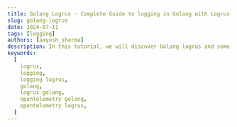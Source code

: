 ```yaml
---
title: Golang Logrus - Complete Guide to logging in Golang with Logrus
slug: golang-logrus
date: 2024-07-11
tags: [logging]
authors: [aayush_sharma]
description: In this tutorial, we will discover Golang logrus and some of the best practices provided by logrus for implementing structured logging in Golang applications. We will set up the Golang application and practice different logging formats logrus provides.
keywords:
  [
    logrus,
    logging,
    logging logrus,
    golang,
    logrus golang,
    opentelemetry golang,
    opentelemetry logrus,
  ]
---
```


<head>
  <script
    type="application/ld+json"
    dangerouslySetInnerHTML={{
      __html: JSON.stringify({
        '@context': 'https://schema.org',
        '@type': 'TechArticle',
        headline: 'Golang Logrus - Complete Guide to logging in Golang with Logrus',
        alternativeHeadline:
          'Master Golang logging with Logrus - Learn setup, configuration, and best practices for structured logging',
        author: {
          '@type': 'Person',
          name: 'Aayush Sharma',
        },
        publisher: {
          '@type': 'Organization',
          name: 'SigNoz',
          logo: {
            '@type': 'ImageObject',
            url: 'https://signoz.io/img/SigNozLogo-orange.svg',
          },
        },
        datePublished: '2024-07-11T00:00:00Z',
        dateModified: '2024-07-11T00:00:00Z',
        mainEntityOfPage: {
          '@type': 'WebPage',
          '@id': 'https://signoz.io/guides/golang-logrus/',
        },
        description:
          'In this tutorial, we will discover Golang logrus and some of the best practices provided by logrus for implementing structured logging in Golang applications. We will set up the Golang application and practice different logging formats logrus provides.',
        keywords:
          'logrus, logging, logging logrus, golang, logrus golang, opentelemetry golang, opentelemetry logrus',
        articleSection: 'Technology',
        inLanguage: 'en',
        isPartOf: {
          '@type': 'Blog',
          name: 'SigNoz Blog',
          url: 'https://signoz.io/blog/',
        },
        about: [
          {
            '@type': 'Thing',
            name: 'Logrus',
            description: 'A structured logger for Go (Golang)',
          },
          {
            '@type': 'Thing',
            name: 'Golang',
            description: 'A statically typed, compiled programming language developed by Google',
          },
          {
            '@type': 'Thing',
            name: 'Structured Logging',
            description:
              'A logging approach that treats log entries as data structures rather than plain text',
          },
        ],
        mentions: [
          {
            '@type': 'SoftwareApplication',
            name: 'Logrus',
            applicationCategory: 'Logging Library',
          },
          {
            '@type': 'SoftwareApplication',
            name: 'SigNoz',
            applicationCategory: 'Observability Platform',
          },
        ],
        mainEntity: {
          '@type': 'FAQPage',
          mainEntity: [
            {
              '@type': 'Question',
              name: 'What is logrus?',
              acceptedAnswer: {
                '@type': 'Answer',
                text: 'Logrus is a popular organized logger designed for Golang. It is renowned for being compatible with the common library logger and having an easy-to-use API. The built-in log package in Go is expanded by Logrus to offer structured logging features.',
              },
            },
            {
              '@type': 'Question',
              name: 'Is logrus deprecated?',
              acceptedAnswer: {
                '@type': 'Answer',
                text: 'As of the last update, logrus is not deprecated. It remains a popular and actively used logging library in the Go programming community. While there have been discussions and speculations in the past about its maintenance status due to periods of less activity, the repository on GitHub continues to receive updates and contributions.',
              },
            },
            {
              '@type': 'Question',
              name: 'What is deprecation logging?',
              acceptedAnswer: {
                '@type': 'Answer',
                text: "Deprecation logging refers to the practice of logging warnings about features, functionalities, or components in software that are obsolete or will soon be removed in future versions. It's an essential aspect of software maintenance and development, particularly for APIs, libraries, frameworks, and large applications undergoing iterative updates and enhancements.",
              },
            },
            {
              '@type': 'Question',
              name: 'Which is better logrus vs zap?',
              acceptedAnswer: {
                '@type': 'Answer',
                text: 'Choosing between Logrus and zap for logging in Go depends on specific project requirements. Logrus is known for its flexibility and ease of use, with features like custom log levels and structured logging. Zap shines in high-performance environments due to its zero-allocation design and efficient logging. The choice depends on whether you prioritize flexibility and ease of use (Logrus) or performance (zap).',
              },
            },
            {
              '@type': 'Question',
              name: 'Which is better logrus vs zerolog?',
              acceptedAnswer: {
                '@type': 'Answer',
                text: "Choosing between logrus and zerolog depends on balancing ease of use, flexibility, and performance. Logrus excels with its user-friendly API and extensive customizability, suitable for general web applications. Zerolog stands out in high-performance environments due to its focus on speed and efficiency. The decision should be based on whether developer convenience (logrus) or logging performance (zerolog) is more critical for your project's needs.",
              },
            },
          ],
        },
        tutorial: {
          '@type': 'HowTo',
          name: 'How to Use Logrus in Golang',
          step: [
            {
              '@type': 'HowToStep',
              name: 'Install Logrus',
              text: 'Install Logrus using go get github.com/sirupsen/logrus',
            },
            {
              '@type': 'HowToStep',
              name: 'Import Logrus',
              text: "Import Logrus in your Go code: import 'github.com/sirupsen/logrus'",
            },
            {
              '@type': 'HowToStep',
              name: 'Initialize Logger',
              text: 'Create a logger instance using logrus.New()',
            },
            {
              '@type': 'HowToStep',
              name: 'Set Log Levels',
              text: 'Configure log levels using SetLevel() method',
            },
            {
              '@type': 'HowToStep',
              name: 'Add Fields to Logs',
              text: 'Use WithFields() method to add structured data to log entries',
            },
            {
              '@type': 'HowToStep',
              name: 'Choose Formatter',
              text: 'Select between TextFormatter and JSONFormatter based on your needs',
            },
            {
              '@type': 'HowToStep',
              name: 'Integrate with SigNoz',
              text: 'Set up SigNoz and configure Logrus to send logs to SigNoz for centralized monitoring',
            },
          ],
        },
      }),
    }}
  />
</head>

Logging is the record of events that occur in an application, providing critical insights into its behavior, performance, and potential problems. In Golang, the built-in log package helps monitor and debug applications.

However, for more advanced logging needs, Golang offers logrus, a powerful package designed for structured logging. This guide will explore the features and best practices of using logrus for implementing structured logging in Golang applications.

## Prerequisites

- <a href="https://go.dev/doc/install" rel="noopener noreferrer nofollow" target="_blank">
    Golang Installed in your system
  </a>
- Familiarity with [Logging in Golang](https://signoz.io/guides/golang-log/)

## Quick Guide: How to use logrus in Golang?

### What is logrus?

`logrus` is a popular organized logger designed for `Golang`. It is renowned for being compatible with the common library logger and having an easy-to-use API. The built-in log package in Go is expanded by Logrus to offer structured logging features.

Compared to plain text logs, structured logging logs are easier to interpret programmatically because of their format. An overview of logrus's features and the reasons developers like it over alternative logging frameworks are covered in the later sections of this guide.

The current version of logrus is in maintenance mode, but security updates and bug fixes are still being implemented to prevent changes from breaking in future releases.

### Importing logrus

To use `logrus` in your Golang application, import the `github.com/sirupsen/logrus` package using the below steps:

### Step 1

Install the logrus package tree in your local system or in the environment where your golang application resides by running the below command in terminal:

```bash
go get github.com/sirupsen/logrus
```

### Step 2

Import the logrus package in your golang application, your import section should look similar to this:

```go
package main

import (
    "github.com/sirupsen/logrus"
    // other imports
)

func main() {
    // application code and logic
}
```

To implement the logging convention and decrease confusion for the reviewers, logrus package is aliased as `log` from the logrus package as shown in the below sample of code.

Note that it's completely api-compatible with the stdlib logger, so you can replace your `log` imports everywhere with `log "github.com/sirupsen/logrus"` and you'll now have the flexibility of Logrus.

You can now use the logrus library within the log namespace:

```go
package main

import (
    log "github.com/sirupsen/logrus"
    // other imports
)

func main() {
    // application code and logic
}
```

### Step 3

To print the log statements we simply use `logrus` with some level function to print the desired message. logrus is replaced by `log` if the namespace is used in the import section, below is the code for both approaches resulting in the same output:

Using logrus without alias

```go
package main

import (
    "github.com/sirupsen/logrus"
)

func main() {
    logrus.Info("This is a guide to cover logging in golang using logrus")
    logrus.Error("This is a error")
}
```

Using logrus with `log` alias

```go
package main

import (
    log "github.com/sirupsen/logrus"
)

func main() {
    log.Info("This is a guide to cover logging in golang using logrus")
    log.Error("This is a error")
}
```

Output

<Figure
  src="/img/guides/2024/07/golang-logrus-Untitled.webp"
  alt="Output of above code"
  caption="Output of above code"
/>

The default logger for logrus prints the logs statement with color coding.

### What is Structured Logging?

Structured logging is a technique where data is formatted for easy searching, filtering, and processing, paving the way for more sophisticated analytics. JSON is the standard format for structured logging. It is best practice to provide structured logging using a logging framework integrated with a [log management system](https://signoz.io/blog/open-source-log-management/) that supports custom fields.

### Why Structured Logging?

Structured logging offers several advantages over traditional text-based logging:

- Ease of Searching and Filtering: Logs formatted as key-value pairs are easier to search and filter, allowing for more efficient troubleshooting and analysis.
- Better Integration: Structured logs are machine-readable, making integrating with log management systems and analytics tools easier.
- Improved Analytics: With structured logs, you can perform more sophisticated analytics, enabling better insights into your application's behavior and performance.

Example of structured logging

```json
{
  "time": "2024-06-25T03:02:16.291247+05:30",
  "level": "INFO",
  "msg": "logrus Groups",
  "Usage": {
    "Item1": "random string",
    "Item2": 453666601985459141,
    "Item3": 7914595825068479671
  }
}
```

The above-structured logging output, when converted into text-based logging, looks like the example below

```
2024-06-25T03:02:16.291247+05:30 - INFO - logrus Groups - Item1: random string, Item2: 453666601985459141, Item3: 7914595825068479671
```

Let's dive deep into the logrus libraries and explore the advanced features of `logrus`.

## Levels in logrus

In logrus, levels allow developers to classify the importance of the log messages and control what gets logged based on the environment (e.g., development, testing, production). It has seven logging levels:

- Trace: This level is used to log very detailed information, finer-grained than Debug. Generally not enabled in production because of the verbose output, which may be costly in terms of performance and storage.
  Use Case: Trace code and explain behavior, frequently with step-by-step execution.
- Debug: This level is used for detailed information, primarily useful for diagnosing problems. Debug logging is usually enabled only in development settings.
  Use Case: Diagnosing a complex issue by logging detailed information about the application's state.
- Info: Provides general information about the application's operations, offering insights into its normal functioning.
  Use Case: Logging the successful completion of an operation or regular status updates.
- Warn: Indicates that something unexpected happened or there might be a potential issue (e.g., 'disk space low'). The application continues to work as expected.
  Use Case: Alerting about deprecated API usage or low disk space warnings.
- Error: Represents serious issues where the application has encountered a problem and cannot perform some functions.
  Use Case: Logging errors that prevent a function from executing properly, such as database connection failures.
- Fatal: This level logs a message, then calls `os.Exit(1)`. Suitable for errors that require immediate program termination.Suitable for errors that require immediate program termination.
  Use Case: It is useful for severe errors that prevent further execution of the application in a safe state.
- Panic: This level has the highest level of severity, it logs a message and then panics.
  Use Case: Often used for unrecoverable errors where the application cannot recover without losing data or state significantly.

Example code for the above levels

```go
package main

import (
	log "github.com/sirupsen/logrus"
)

func main() {
	log.SetLevel(log.TraceLevel)
	log.Trace("This is the trace level")
	log.Debug("This is the debug level")
	log.Info("This is the info level")
	log.Warn("This is the warn level")
	log.Error("This is the error level")
	log.Fatal("This is the fatal level") 	// Calls os.Exit(1) after logging
	log.Panic("This is the panic level") 	// Calls panic() after logging
}
```

Output

<Figure
  src="/img/guides/2024/07/golang-logrus-Untitled%201.webp"
  alt="Output of all the levels"
  caption="Output of all the levels"
/>

In the above code you might have come across a line - `log.SetLevel(log.TraceLevel)`, it is the `SetLevel` function that is used to set the logger level in logrus. It logs entries with that severity or anything above it. By default, it is set to `InfoLevel`.

## Fields in logrus

Fields in logrus are `key-value` pairs that you may include in your log entries to give more information about the event that's being documented. This falls under the category of organised logging, which is a very useful method for producing logs that are easier to search and more informative.

You may attach structured data to log messages in logrus using fields. Any information that is important to the message's context, such as user IDs, error codes, or other operational data, can be included in this data. Logs become far more actionable and helpful with these variables, especially when troubleshooting complicated systems. Additionally, because fields are organized, it is simpler to query logs, which enables more accurate and efficient log analysis.

The `WithFields` function in logrus allows you to add fields to your logs by returning a log entry that includes the fields. Messages can then be logged using this entry. You may add the following fields to your logs as shown below:

```go
package main

import (
	log "github.com/sirupsen/logrus"
)

func main() {
	// Using WithFields function
	log.WithFields(log.Fields{
		"key": "value",
	}).Info("Fields in logrus")
}
```

Output

```bash
INFO[0000] Fields in logrus                              key=value
```

Using the above code you can set fields to your log messages.

## Formatters in logrus

In logrus, the formatting of log messages is handled through formatters. Formatters determine how the log entries are displayed and stored, which can be crucial for readability and for integration with log management tools. It provides two types of built-in formatters: `TextFormatter` and `JSONFormatter`, and developers can also create custom formatters to meet specific logging requirements.

### TextFormatter

The default formatter in logrus is `TextFormatter` which produces logs in a plain-text format that is readable by humans. Because it is simple to read on the console, it is frequently utilised during development. But it's not as good for production applications, particularly where parsing or log aggregation are required.

Example code

```go
package main

import (
	log "github.com/sirupsen/logrus"
	// other imports
)

func main() {
	// Setting Text formatter
	log.SetFormatter(&log.TextFormatter{
		DisableColors: true,
		FullTimestamp: true,
	})
	log.WithFields(log.Fields{
		"key": "value",
	}).Info("This is Text(Default) Formatter with additional fields.")
}

```

Output

```
time="2024-07-09T04:08:05+05:30" level=info msg="This is Text(Default) Formatter with additional fields." key=value
```

Using the above code you can set up `TextFormatter` with the `SetFormatter` function. You can additionally set internal fields to the SetFormatter function such as: `DisableColors` and `FullTimestamp`. DisableColors as the name suggests is used to disable color-coding in the log messages and FullTimestamp is used to display time in the TextFormatter log messages.

### JSONFormatter

Logs are formatted into JSON objects using the `JSONFormatter`. This is especially helpful in production settings where log management may be handled by programs like SigNoz, Elasticsearch, Splunk, or Logstash. Because [JSON logs](https://signoz.io/blog/json-logs/) are organized, they are simpler to index and search.

Example code

```go
package main

import (
	log "github.com/sirupsen/logrus"
	// other imports
)

func main() {
	// Setting JSON formatter
	log.SetFormatter(&log.JSONFormatter{})
	log.WithFields(log.Fields{
		"key": "value",
	}).Info("This is JSON Formatter with additional fields.")
}
```

Output:

```bash
{"key":"value","level":"info","msg":"This is JSON Formatter with additional fields.","time":"2024-07-09T04:20:34+05:30"}
```

Besides the fields added with `WithField`, some fields are automatically added to all logging events:

1. `time`: The timestamp when the entry was created.
2. `msg`: The logging message passed to `{Info,Warn,Error,Fatal,Panic}` after the `AddFields` call. E.g. `Failed to send event.`
3. `level`: The logging level. E.g. `info`.

## Monitoring Logs with an Observability Tool

So far, we have implemented logs using [logrus in Golang](https://signoz.io/docs/logs-management/send-logs/logrus-to-signoz/). However, simply logging events is not enough to ensure the health and performance of your application. Monitoring these logs is crucial to gaining real-time insights, detecting issues promptly, and maintaining the overall stability of your system.

### Why Monitoring Logs is Important

Here are the key reasons why [monitoring logs](https://signoz.io/blog/log-monitoring/) is important:

1. Issue detection and troubleshooting
2. Performance monitoring
3. Security and Compliance
4. Operational insights
5. Automation and alerts
6. Historical analysis
7. Proactive maintenance
8. Support and customer service

To cover all the above major components, you can make use of tools like [SigNoz](https://signoz.io/).

[SigNoz](https://signoz.io/) is a full-stack open-source application performance monitoring and observability tool that can be used in place of DataDog and New Relic. SigNoz is built to give SaaS like user experience combined with the perks of open-source software. Developer tools should be developed first, and SigNoz was built by developers to address the gap between SaaS vendors and open-source software.

Key architecture features:

- Logs, Metrics, and traces under a single dashboard
  SigNoz provides logs, metrics, and traces all under a single dashboard. You can also correlate these telemetry signals to debug your application issues quickly.
- Native OpenTelemetry support
  SigNoz is built to support <a href="https://opentelemetry.io/" rel="noopener noreferrer nofollow" target="_blank">OpenTelemetry</a> natively, which is quietly becoming the world standard to generate and manage telemetry data.

## Tracking Logs Using Signoz

Let's enhance the above code examples to set up a basic `HTTP` server integrated with structured logging using the logrus package. It establishes a logging system where logs are formatted in JSON for better readability and parsing. This is achieved by creating a JSONFormatter from logrus, which is attached to a log file and configured to record debug-level logs.

### Step 1: Set up SigNoz

<GetStartedSigNoz />

### Step 2: Building a Sample Application

```go
package main

import (
	"fmt"
	"net/http"
	"os"

	"io"

	log "github.com/sirupsen/logrus"
)

func main() {
	logFile, err := os.OpenFile("application.log", os.O_APPEND|os.O_CREATE|os.O_WRONLY, 0644)
	if err != nil {
		panic(err)
	}
	defer logFile.Close()

	// Setting up Logrus with a multi-writer
	logger := log.New()
	mw := io.MultiWriter(os.Stdout, logFile) // MultiWriter to log to stdout and file
	logger.SetOutput(mw)
	logger.Formatter = &log.JSONFormatter{}
	logger.Level = log.DebugLevel // Setting the log level to debug

	http.HandleFunc("/", handleIndex(logger))
	http.HandleFunc("/log", handleLog(logger))
	http.HandleFunc("/data", handleData(logger))
	http.HandleFunc("/error", handleError(logger))

	fmt.Println("Server starting on <http://localhost:8080>")
	if err := http.ListenAndServe(":8080", nil); err != nil {
		panic(err)
	}
}

func handleIndex(logger *log.Logger) http.HandlerFunc {
	return func(w http.ResponseWriter, r *http.Request) {
		logger.WithFields(log.Fields{
			"method": r.Method,
		}).Info("Accessing index page")
		fmt.Fprintln(w, "Welcome to the Go Application!")
	}
}

func handleLog(logger *log.Logger) http.HandlerFunc {
	return func(w http.ResponseWriter, r *http.Request) {
		fields := log.Fields{
			"Method": r.Method,
			"Path":   r.URL.Path,
		}
		switch r.Method {
		case "GET":
			logger.WithFields(fields).Info("Handled GET request on /log")
			fmt.Fprintln(w, "Received a GET request at /log.")
		case "POST":
			logger.WithFields(fields).Info("Handled POST request on /log")
			fmt.Fprintln(w, "Received a POST request at /log.")
		default:
			http.Error(w, "Unsupported HTTP method", http.StatusMethodNotAllowed)
		}
	}
}

func handleData(logger *log.Logger) http.HandlerFunc {
	return func(w http.ResponseWriter, r *http.Request) {
		logger.WithFields(log.Fields{
			"method":     r.Method,
			"endpoint":   "/data",
			"request_id": fmt.Sprintf("%d", os.Getpid()),
		}).Info("Data endpoint hit")
		fmt.Fprintln(w, "This is the data endpoint. Method used:", r.Method)
	}
}

func handleError(logger *log.Logger) http.HandlerFunc {
	return func(w http.ResponseWriter, r *http.Request) {
		logger.WithFields(log.Fields{
			"method":   r.Method,
			"endpoint": "/error",
			"error_id": "error123",
		}).Error("Error endpoint accessed")
		http.Error(w, "You have reached the error endpoint", http.StatusInternalServerError)
	}
}
```

The above code demonstrates a basic HTTP server with integrated structured logging using the ogrus library. The server logs information about HTTP requests to various endpoints and records these logs in both the console and a file (`application.log`) for effective monitoring and debugging. It sets up HTTP handlers for different endpoints (`"/"`, `"/log"`, `"/data"`, and `"/error"`) each equipped with logging that captures detailed information about the requests and any errors. The log output is formatted as JSON and is set to the debug level, ensuring that all debug-level messages and above are captured.

The program uses `io.MultiWriter` to simultaneously log to the terminal and a file, enhancing visibility during development while ensuring data persistence. Each handler function logs relevant request details using logrus `WithFields` method, providing structured and searchable log data. This setup not only aids in development but also prepares the application for production use by implementing robust logging practices that facilitate maintenance and troubleshooting.

### Step 3: Setting up the Logs Pipeline in Otel Collector

The above code generates a log file named `application.log` on the execution of the code. To export logs from the log file generated an OpenTelemetry Collector needs to be integrated.

You can set up the complete pipeline following this [guide](https://signoz.io/docs/userguide/collect_logs_from_file/). Here is the complete configuration for the above go code:

```yaml
receivers:
  otlp:
    protocols:
      grpc:
        endpoint: 0.0.0.0:4317
      http:
        endpoint: 0.0.0.0:4318
  hostmetrics:
    collection_interval: 60s
    scrapers:
      cpu: {}
      disk: {}
      load: {}
      filesystem: {}
      memory: {}
      network: {}
      paging: {}
      process:
        mute_process_name_error: true
        mute_process_exe_error: true
        mute_process_io_error: true
      processes: {}
  prometheus:
    config:
      global:
        scrape_interval: 60s
      scrape_configs:
        - job_name: otel-collector-binary
          static_configs:
            - targets:
              # - localhost:8888
  filelog/app:
    include: [<path-to-log-file>] #include the full path to your log file
    start_at: end
processors:
  batch:
    send_batch_size: 1000
    timeout: 10s
  # Ref: <https://github.com/open-telemetry/opentelemetry-collector-contrib/blob/main/processor/resourcedetectionprocessor/README.md>
  resourcedetection:
    detectors: [env, system] # Before system detector, include ec2 for AWS, gcp for GCP and azure for Azure.
    # Using OTEL_RESOURCE_ATTRIBUTES envvar, env detector adds custom labels.
    timeout: 2s
    system:
      hostname_sources: [os] # alternatively, use [dns,os] for setting FQDN as host.name and os as fallback
extensions:
  health_check: {}
  zpages: {}
exporters:
  otlp:
    endpoint: '<https://ingest>.{region}.signoz.cloud:443'
    tls:
      insecure: false
    headers:
      'signoz-ingestion-key': '<SIGNOZ_INGESTION_KEY>'
  debug:
    verbosity: normal
service:
  telemetry:
    metrics:
      address: 0.0.0.0:8888
  extensions: [health_check, zpages]
  pipelines:
    logs:
      receivers: [otlp, filelog/app]
      processors: [batch]
      exporters: [otlp]
```

### Step 4: Viewing Logs in SigNoz

After running the above application and making the correct configurations, you can navigate to the SigNoz logs dashboard to see all the logs sent to SigNoz.

<Figure
  src="/img/guides/2024/07/golang-logrus-Untitled%202.webp"
  alt="SigNoz localhost showcasing the log output of the above application."
  caption="SigNoz localhost showcasing the log output of the above application."
/>

SigNoz localhost showcasing the log output of the above application.

## Best Practices for Logging with logrus

### Maintain a Consistent Log Format

Understanding and parsing logs is made easier when your application uses a consistent log format, especially in distributed or large-scale systems. The names of the fields, the log levels, and the message structure should all be consistent.

- Standardise Field Names: To make querying and analysis easier, use the same field names for comparable data across various application sections.
- Establish Custom Log Levels Correctly: Create custom log levels only when absolutely necessary, and make sure your staff understands and uses them regularly.
- Make Use of Structured Logging For consistent and machine-readable logs, use Logrus's JSONFormatter with structured logging (JSON, for example).

### Implement Contextual Logging

Contextualizing your logs can greatly help with problem diagnosis. Contextualization is made especially easy using Logrus's field-based functionality.

- Make Good Use of Fields: Add fields in your logs with essential contextual data, such as user IDs, transaction IDs, and other relevant information.
- Context Per Operation: Use a basic logger with pre-populated information when managing a request or a particular operation. After that, this logger may be distributed to those involved in the operation.

### Consider Performance Implications

Logging shouldn't have a big effect on how well your application runs. Consider the effects of excessive logging on performance.

- Log Level Adjustments for Environments: To minimize the amount of recorded data, use higher log levels (like WARN, ERROR) in production and lower levels (like DEBUG, TRACE) in development.
- Asynchronous Logging: To prevent obstructing the primary application activities, think about logging asynchronously. Logs may be sent to external systems by utilizing Logrus's hooks.
- Setting a rate limit: To stop log flooding, which might happen during faults or DDoS assaults, use log rate limitation.

### Ensure Security in Logging Practices

Sensitive information may occasionally be accidentally included in logs, raising security concerns.

- Never Log Sensitive Information: Passwords, PINs, and security tokens are examples of sensitive data that should never be explicitly logged.
- Use Logrus Hooks for Sensitive Data: To sanitize or encrypt log entries before storage or transmission, use Logrus Hooks if sensitive data has to be recorded.
- Safe Log Storage: Make sure that log files and log data are kept safely. If logs are kept in a public cloud or a distributed system, use encryption to protect them.

## Other Logging Libraries vs Logrus

| Libraries   | Advantages                                                                                                                                                                                                                                                                                                                                                                                    | Disadvantages                                                                                                                                                                                                                                                                                              |
| ----------- | --------------------------------------------------------------------------------------------------------------------------------------------------------------------------------------------------------------------------------------------------------------------------------------------------------------------------------------------------------------------------------------------- | ---------------------------------------------------------------------------------------------------------------------------------------------------------------------------------------------------------------------------------------------------------------------------------------------------------- |
| **Logrus**  | - **Structured Logging:** Supports logging in a JSON format, making it easier for machines to read and process logs.<br />- **Extensibility:** Offers flexibility with custom formatters, levels, and hooks that integrate with various external systems.<br />- **Contextual Information:** Easy to add contextual information to logs with fields, improving diagnosability of log entries. | - **Performance:** Not the fastest due to its use of reflection and more abstract design.<br />- **API Stability:** Has had breaking changes in the past, though it has stabilized now.                                                                                                                    |
| **Zap**     | - **High Performance:** Avoids reflection and uses a zero-allocation philosophy, logging with minimal impact on application performance.<br />- **Structured Logging:** Encodes logs in JSON and provides APIs for adding structured context.                                                                                                                                                 | - **Complex API:** More complex to use compared to Logrus, especially when customizing logger behavior.<br />- **Less Customizable:** Doesn’t offer as much flexibility in log formatting compared to Logrus.                                                                                              |
| **Zerolog** | - **Performance:** Designed for low-latency applications with zero allocations in logging calls, making it extremely fast.<br />- **JSON-First:** Logs are structured as JSON by default, ideal for modern log management solutions.                                                                                                                                                          | - **Simplicity vs. Flexibility:** Focuses on performance and simplicity, which might limit customization options compared to Logrus.                                                                                                                                                                       |
| **Slog**    | - **Structured and Contextual Logging:** Supports extensive contextual information logging.<br />- **Scalability and Concurrency:** Suitable for logging from multiple goroutines without losing performance.<br />- **Filters and Handlers:** Offers detailed control over log processing with flexible handlers and filters.                                                                | - **Less Popular:** Not as widely used or well-known as Logrus, Zap, or Zerolog, leading to fewer community resources and third-party integrations.<br />- **Complexity:** API can be more complex due to its flexible and powerful filtering and handler mechanisms, leading to a steeper learning curve. |

## Conclusion

- logrus offers structured logging, which is essential for more sophisticated analytics. It enables logging with `key-value` paired attributes, making the logs easy to parse and filter, thus significantly improving debugging and monitoring capabilities.
- logrus supports extensive customization options, including various logging levels and structured formats like JSON. This allows developers to tailor the logging to meet the needs of different environments and purposes. This flexibility makes logrus suitable for complex applications where detailed and [contextual logging](https://signoz.io/guides/structlog/) is critical.
- logrus simplifies the logging process with components like fields and formatters. This extensibility and ease of use make logrus a robust tool for both development and production environments, providing a modern solution to application logging challenges.
- While logrus offers many benefits, it is not the fastest logging library available for Go, primarily due to its use of reflection and more abstract design. For applications where performance is critical, especially those requiring high-throughput or low-latency logging, other libraries like `zap` or `zerolog` might be more appropriate.
- Despite its rich functionality, logrus maintains an API that is easy to use and integrate into existing applications. It's also well-documented, which helps new users get up to speed quickly.

## FAQs

### What is logrus?

`logrus` is a popular organized logger designed for `Golang`. It is renowned for being compatible with the common library logger and having an easy-to-use API. The built-in log package in Go is expanded by Logrus to offer structured logging features.

Compared to plain text logs, structured logging logs are easier to interpret programmatically because of their format. An overview of logrus's features and the reasons developers would like it over alternative logging frameworks are covered in the later sections of this guide.

### Is logrus deprecated?

As of the last update, logrus is not deprecated. It remains a popular and actively used logging library in the Go programming community. While there have been discussions and speculations in the past about its maintenance status due to periods of less activity, the repository on GitHub continues to receive updates and contributions.

However, developers need to keep an eye on the official logrus GitHub repository and related community channels for the most current information about its status and any future deprecation plans. This is a common practice with open-source software to ensure the tools and libraries you use are actively maintained and secure.

### What is deprecation logging?

Deprecation logging refers to the practice of logging warnings about features, functionalities, or components in software that are obsolete or will soon be removed in future versions. It's an essential aspect of software maintenance and development, particularly for APIs, libraries, frameworks, and large applications undergoing iterative updates and enhancements.

### Which is better logrus vs zap?

Choosing between Logrus and zap for logging in Go depends on specific project requirements. logrus is known for its flexibility and ease of use, with features like custom log levels and structured logging, making it suitable for applications where a straightforward and adaptable logging solution is favored.

On the other hand, zap shines in high-performance environments due to its zero-allocation design and efficient logging, ideal for high-load or low-latency systems where logging overhead must be minimized. Therefore, while logrus offers a great balance of features for general-purpose applications, zap is better suited for scenarios where performance is a critical factor. Assessing factors such as load, log volume, and system performance requirements will help determine the best choice for your specific needs.

### Which is better logrus vs zerolog?

Choosing between logrus and zerolog for logging in Go applications hinges on balancing ease of use, flexibility, and performance. logrus excels with its user-friendly API, extensive customizability, and structured logging capabilities, making it suitable for general web applications where performance is not the primary concern.

In contrast, zerolog stands out in high-performance environments due to its focus on speed and efficiency, boasting zero allocation in many operations and optimal performance for high-throughput or low-latency systems. Thus, the decision should be based on whether developer convenience and flexibility (logrus) or logging performance with minimal system impact (zerolog) is more critical for your project's needs.
